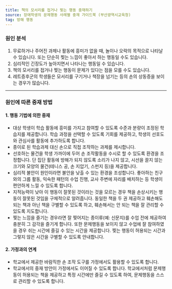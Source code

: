 ```yaml
---
title: 책의 모서리를 접거나 찢는 행동 중재하기
source: 장애학생의 문제행동 사례별 중재 가이드북 (부산광역시교육청)
tag: 방해 행동
---
```


### 원인 분석

1. 무료하거나 주어진 과제나 활동에 흥미가 없을 때, 놀이나 오락의 목적으로 나타날 수 있습니다. 또는 단순히 찢는 느낌이 좋아서 하는 행동일 수도 있습니다.
2. 심리적인 긴장도가 높아지면서 나타나는 행동일 수 있습니다.
3. 책의 모서리를 접거나 찢는 행동이 문제가 있다는 점을 모를 수도 있습니다.
4. 레트증후군의 학생들은 모서리를 구기거나 책장을 넘기는 등의 손의 상동증을 보이는 경우가 많습니다.

---

### 원인에 따른 중재 방법

#### 1. 행동 기법에 의한 중재

- 대상 학생이 학습 활동에 흥미를 가지고 참여할 수 있도록 수준과 분량이 조정된 학습지를 제공합니다. 학습 과정을 선택할 수 있도록 기회를 제공하고, 학생의 선호도와 관심사를 활동에 추가하도록 합니다.
- 종이로 된 학습과제 대신 손으로 직접 조작하는 과제를 제시합니다.
- 선호하는 물건을 학생 가까이에 두어 손 조작활동을 수시로 할 수 있도록 환경을 조정합니다. 단 집단 활동에 방해가 되지 않도록 소리가 나지 않고, 시선을 끌지 않는 크기와 모양의 물건(테니스 공, 손 지압기, 스펀지 등)을 제공합니다.
- 심리적 불안이 원인이라면 불안을 낮출 수 있는 환경을 조성합니다. 좋아하는 친구와의 그룹 활동, 익숙한 패턴의 수업 진행, 교사 주변에 자리를 배치하는 등 학생이 편안하게 느낄 수 있도록 합니다.
- 지적능력이 낮아 이 행동이 잘못된 것이라는 것을 모르는 경우 책을 손상시키는 행동이 잘못된 것임을 구체적으로 알려줍니다. 동일한 책을 두 권 제공하고 훼손해도 되는 책과 아닌 책을 구별할 수 있도록 하고, 훼손해서는 안 되는 책을 잘 관리할 수 있도록 지도합니다.
- 찢는 느낌을 즐기는 경우라면 잘 찢어지는 종이류(예: 신문지)를 수업 전에 제공하여 충분히 그 감각을 즐기게 합니다. 또한 문제행동을 보이지 않고 수업에 잘 참여하였을 경우 쉬는 시간에 즐길 수 있는 시간을 제공합니다. 찢는 행동이 허용되는 시간과 그렇지 않은 시간을 구별할 수 있도록 안내합니다.

#### 2. 가정과의 연계

- 학교에서 제공한 바람직한 손 조작 도구를 가정에서도 활용할 수 있도록 합니다.
- 학교에서의 중재 방안이 가정에서도 이어질 수 있도록 합니다. 학교에서처럼 문제행동이 허용되는 책을 제공하고 특정 시간에만 즐길 수 있도록 하여, 문제행동을 스스로 관리할 수 있도록 합니다.
